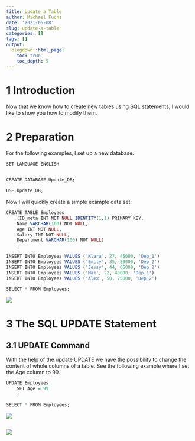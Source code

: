 ```yaml
---
title: Update a Table
author: Michael Fuchs
date: '2021-05-08'
slug: update-a-table
categories: []
tags: []
output:
  blogdown::html_page:
    toc: true
    toc_depth: 5
---
```




# 1 Introduction

Now that we know how to create new tables using SQL statements, I would like to show you how to modify them. 



# 2 Preparation

For the following examples, I set up a new database.

```r
SET LANGUAGE ENGLISH


CREATE DATABASE Update_DB;

USE Update_DB;
```


Now I will quickly create a simple example data set:

```r
CREATE TABLE Employees
    (ID_meta INT NOT NULL IDENTITY(1,1) PRIMARY KEY,
	Name VARCHAR(100) NOT NULL,
    Age INT NOT NULL,
    Salary INT NOT NULL,
    Department VARCHAR(100) NOT NULL)
    ;

INSERT INTO Employees VALUES ('Klara', 27, 45000, 'Dep_1')
INSERT INTO Employees VALUES ('Emily', 35, 80000, 'Dep_2')
INSERT INTO Employees VALUES ('Jessy', 44, 65000, 'Dep_2')
INSERT INTO Employees VALUES ('Max', 22, 40000, 'Dep_1')
INSERT INTO Employees VALUES ('Alex', 50, 75000, 'Dep_2')
```


```r
SELECT * FROM Employees;
```

![](/post/2021-05-08-update-a-table_files/p19p1.png)


# 3 The SQL UPDATE Statement

## 3.1 UPDATE Command

With the help of the update UPDATE we have the possibility to change the content of whole columns of a table. 
See the following example where I set the Age column to 99. 

```r
UPDATE Employees
	SET Age = 99
	;
```


```r
SELECT * FROM Employees;
```

![](/post/2021-05-08-update-a-table_files/p19p2.png)






```r

```

![](/post/2021-05-08-update-a-table_files/p19p.png)




